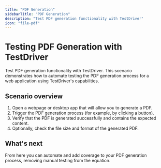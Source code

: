 ```yaml
---
title: "PDF Generation"
sidebarTitle: "PDF Generation"
description: "Test PDF generation functionality with TestDriver"
icon: "file-pdf"
---
```



# Testing PDF Generation with TestDriver
Test PDF generation functionality with TestDriver. This scenario demonstrates how to automate testing the PDF generation process for a web application using TestDriver's capabilities.

<TestPrereqs />

## Scenario overview
1. Open a webpage or desktop app that will allow you to generate a PDF.
2. Trigger the PDF generation process (for example, by clicking a button).
3. Verify that the PDF is generated successfully and contains the expected content.
4. Optionally, check the file size and format of the generated PDF.

## What's next
From here you can automate and add coverage to your PDF generation process, removing manual testing from the equation.